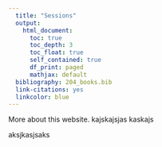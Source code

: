 ```yaml
---
  title: "Sessions"
  output: 
    html_document:
      toc: true
      toc_depth: 3
      toc_float: true
      self_contained: true
      df_print: paged
      mathjax: default
  bibliography: 204_books.bib  
  link-citations: yes
  linkcolor: blue
---
```


More about this website. kajskajsjas kaskajs 


aksjkasjsaks